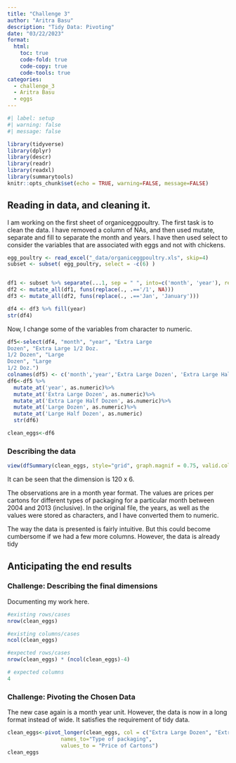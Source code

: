 ```yaml
---
title: "Challenge 3"
author: "Aritra Basu"
description: "Tidy Data: Pivoting"
date: "03/22/2023"
format:
  html:
    toc: true
    code-fold: true
    code-copy: true
    code-tools: true
categories:
  - challenge_3
  - Aritra Basu
  - eggs
---
```


```r
#| label: setup
#| warning: false
#| message: false

library(tidyverse)
library(dplyr)
library(descr)
library(readr)
library(readxl)
library(summarytools)
knitr::opts_chunk$set(echo = TRUE, warning=FALSE, message=FALSE)
```
## Reading in data, and cleaning it.

I am working on the first sheet of organiceggpoultry. The first task is to clean the data. I have removed a column of NAs, and then used mutate, separate and fill to separate the month and years. I have then used select to consider the variables that are associated with eggs and not with chickens.
```r
egg_poultry <- read_excel("_data/organiceggpoultry.xls", skip=4)
subset <- subset( egg_poultry, select = -c(6) )


df1 <- subset %>% separate(...1, sep = " ", into=c('month', 'year'), remove = FALSE)
df2 <- mutate_all(df1, funs(replace(., .=='/1', NA)))
df3 <- mutate_all(df2, funs(replace(., .=='Jan', 'January')))

df4 <- df3 %>% fill(year)
str(df4)
```
Now, I change some of the variables from character to numeric.
```r
df5<-select(df4, "month", "year", "Extra Large 
Dozen", "Extra Large 1/2 Doz.
1/2 Dozen", "Large 
Dozen", "Large 
1/2 Doz.")
colnames(df5) <- c('month','year','Extra Large Dozen', 'Extra Large Half Dozen', 'Large Dozen', 'Large Half Dozen')
df6<-df5 %>%
  mutate_at('year', as.numeric)%>%
  mutate_at('Extra Large Dozen', as.numeric)%>%
  mutate_at('Extra Large Half Dozen', as.numeric)%>%
  mutate_at('Large Dozen', as.numeric)%>%
  mutate_at('Large Half Dozen', as.numeric)
  str(df6)

clean_eggs<-df6
```

### Describing the data

```r
view(dfSummary(clean_eggs, style="grid", graph.magnif = 0.75, valid.col = FALSE))
```
It can be seen that the dimension is 120 x 6. 

The observations are in a month year format. The values are prices per cartons for different types of packaging for a particular month between 2004 and 2013 (inclusive). In the original file, the years, as well as the values were stored as characters, and I have converted them to numeric.

The way the data is presented is fairly intuitive. But this could become cumbersome if we had a few more columns. However, the data is already tidy

## Anticipating the end results
### Challenge: Describing the final dimensions

Documenting my work here.

```r

#existing rows/cases
nrow(clean_eggs)

#existing columns/cases
ncol(clean_eggs)

#expected rows/cases
nrow(clean_eggs) * (ncol(clean_eggs)-4)

# expected columns 
4


```
### Challenge: Pivoting the Chosen Data
The new case again is a month year unit. However, the data is now in a long format instead of wide. It satisfies the requirement of tidy data.

```r
clean_eggs<-pivot_longer(clean_eggs, col = c("Extra Large Dozen", "Extra Large Half Dozen", "Large Dozen", "Large Half Dozen"),
                 names_to="Type of packaging",
                 values_to = "Price of Cartons")
clean_eggs

```


